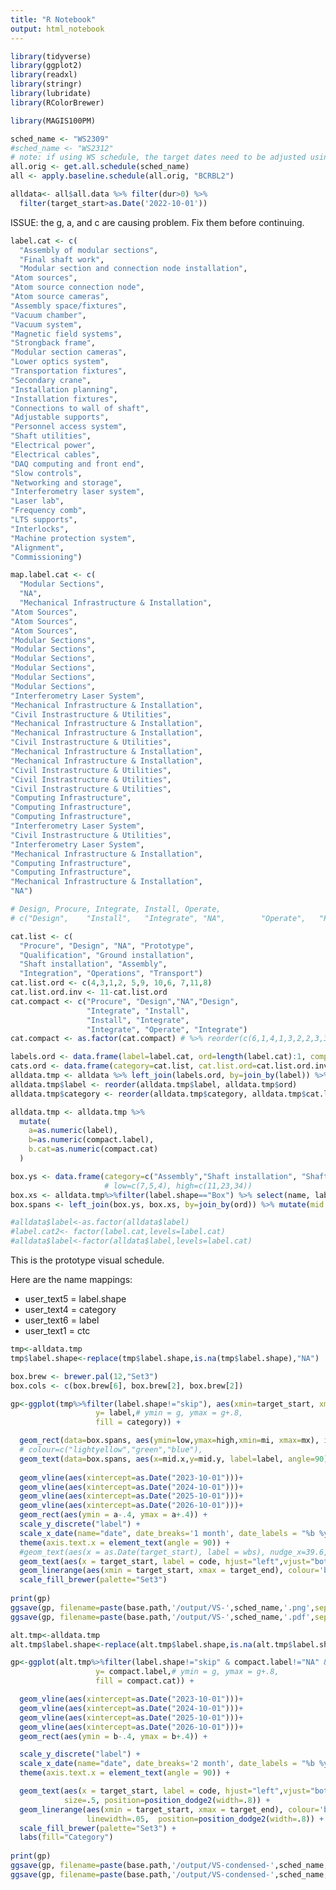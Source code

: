 ```yaml
---
title: "R Notebook"
output: html_notebook
---
```


```r
library(tidyverse)
library(ggplot2)
library(readxl)
library(stringr)
library(lubridate)
library(RColorBrewer)

library(MAGIS100PM)
```


```r

sched_name <- "WS2309"
#sched_name <- "WS2312"
# note: if using WS schedule, the target dates need to be adjusted using the baseline
all.orig <- get.all.schedule(sched_name)
all <- apply.baseline.schedule(all.orig, "BCRBL2")

alldata<- all$all.data %>% filter(dur>0) %>%
  filter(target_start>as.Date('2022-10-01')) 
```
ISSUE: the g, a, and c are causing problem.   Fix them before continuing.

```r
label.cat <- c(
  "Assembly of modular sections",
  "Final shaft work",
  "Modular section and connection node installation",
"Atom sources",
"Atom source connection node",
"Atom source cameras",
"Assembly space/fixtures",
"Vacuum chamber",
"Vacuum system",
"Magnetic field systems",
"Strongback frame",
"Modular section cameras",
"Lower optics system",
"Transportation fixtures",
"Secondary crane",
"Installation planning",
"Installation fixtures",
"Connections to wall of shaft",
"Adjustable supports",
"Personnel access system",
"Shaft utilities",
"Electrical power",
"Electrical cables",
"DAQ computing and front end",
"Slow controls",
"Networking and storage",
"Interferometry laser system",
"Laser lab",
"Frequency comb",
"LTS supports",
"Interlocks",
"Machine protection system",
"Alignment", 
"Commissioning")

map.label.cat <- c(
  "Modular Sections",
  "NA",
  "Mechanical Infrastructure & Installation",
"Atom Sources",
"Atom Sources",
"Atom Sources",
"Modular Sections",
"Modular Sections",
"Modular Sections",
"Modular Sections",
"Modular Sections",
"Modular Sections",
"Interferometry Laser System",
"Mechanical Infrastructure & Installation",
"Civil Instrastructure & Utilities",
"Mechanical Infrastructure & Installation",
"Mechanical Infrastructure & Installation",
"Civil Instrastructure & Utilities",
"Mechanical Infrastructure & Installation",
"Mechanical Infrastructure & Installation",
"Civil Instrastructure & Utilities",
"Civil Instrastructure & Utilities",
"Civil Instrastructure & Utilities",
"Computing Infrastructure",
"Computing Infrastructure",
"Computing Infrastructure",
"Interferometry Laser System",
"Civil Instrastructure & Utilities",
"Interferometry Laser System",
"Mechanical Infrastructure & Installation",
"Computing Infrastructure",
"Computing Infrastructure",
"Mechanical Infrastructure & Installation", 
"NA")

# Design, Procure, Integrate, Install, Operate,
# c("Design",    "Install",   "Integrate", "NA",        "Operate",   "Procure"  )

cat.list <- c(
  "Procure", "Design", "NA", "Prototype",
  "Qualification", "Ground installation",
  "Shaft installation", "Assembly",
  "Integration", "Operations", "Transport")
cat.list.ord <- c(4,3,1,2, 5,9, 10,6, 7,11,8)
cat.list.ord.inv <- 11-cat.list.ord
cat.compact <- c("Procure", "Design","NA","Design",
                 "Integrate", "Install",
                 "Install", "Integrate", 
                 "Integrate", "Operate", "Integrate")
cat.compact <- as.factor(cat.compact) # %>% reorder(c(6,1,4,1,3,2,2,3,3,5,3))

labels.ord <- data.frame(label=label.cat, ord=length(label.cat):1, compact.label=as.factor(map.label.cat))
cats.ord <- data.frame(category=cat.list, cat.list.ord=cat.list.ord.inv, compact.cat=cat.compact)
alldata.tmp <- alldata %>% left_join(labels.ord, by=join_by(label)) %>% left_join(cats.ord, by=join_by(category))
alldata.tmp$label <- reorder(alldata.tmp$label, alldata.tmp$ord)
alldata.tmp$category <- reorder(alldata.tmp$category, alldata.tmp$cat.list.ord)

alldata.tmp <- alldata.tmp %>%
  mutate(
    a=as.numeric(label),
    b=as.numeric(compact.label),
    b.cat=as.numeric(compact.cat)
  )

box.ys <- data.frame(category=c("Assembly","Shaft installation", "Shaft installation"), label=c("Assembly of modular sections", "Final shaft work", "Modular section and connection node installation"), ord=c(34,33,32), low=c(24,12,1), high=c(28,30,31))
                     # low=c(7,5,4), high=c(11,23,34))
box.xs <- alldata.tmp%>%filter(label.shape=="Box") %>% select(name, label, target_start, target_end,ord) %>% group_by(ord) %>% summarise(mi=min(target_start), mx=max(target_end))
box.spans <- left_join(box.ys, box.xs, by=join_by(ord)) %>% mutate(mid.x=mi+(mx-mi)/2, mid.y=low+(high-low)/2)

#alldata$label<-as.factor(alldata$label)
#label.cat2<- factor(label.cat,levels=label.cat)
#alldata$label<-factor(alldata$label,levels=label.cat)

```

This is the prototype visual schedule. 

Here are the name mappings:

* user_text5 = label.shape
* user_text4 = category
* user_text6 = label
* user_text1 = ctc

```r
tmp<-alldata.tmp
tmp$label.shape<-replace(tmp$label.shape,is.na(tmp$label.shape),"NA")

box.brew <- brewer.pal(12,"Set3")
box.cols <- c(box.brew[6], box.brew[2], box.brew[2])

gp<-ggplot(tmp%>%filter(label.shape!="skip"), aes(xmin=target_start, xmax=target_end, 
                   y= label,# ymin = g, ymax = g+.8, 
                   fill = category)) +

  geom_rect(data=box.spans, aes(ymin=low,ymax=high,xmin=mi, xmax=mx), inherit.aes=FALSE,  fill=box.cols, alpha=.4) +
  # colour=c("lightyellow","green","blue"),
  geom_text(data=box.spans, aes(x=mid.x,y=mid.y, label=label, angle=90),inherit.aes=FALSE, size=2) +
  
  geom_vline(aes(xintercept=as.Date("2023-10-01")))+
  geom_vline(aes(xintercept=as.Date("2024-10-01")))+
  geom_vline(aes(xintercept=as.Date("2025-10-01")))+
  geom_vline(aes(xintercept=as.Date("2026-10-01")))+
  geom_rect(aes(ymin = a-.4, ymax = a+.4)) +
  scale_y_discrete("label") +
  scale_x_date(name="date", date_breaks='1 month', date_labels = "%b %y") +
  theme(axis.text.x = element_text(angle = 90)) + 
  #geom_text(aes(x = as.Date(target_start), label = wbs), nudge_x=39.6, nudge_y=.2, size=3
  geom_text(aes(x = target_start, label = code, hjust="left",vjust="bottom"), size=.5, position=position_dodge2(width=.8)) +
  geom_linerange(aes(xmin = target_start, xmax = target_end), colour='blue', linewidth=.05, position=position_dodge2(width=.8))+
  scale_fill_brewer(palette="Set3")
  
print(gp)
ggsave(gp, filename=paste(base.path,'/output/VS-',sched_name,'.png',sep=''), width=12, height=12, units='in', device="png")
ggsave(gp, filename=paste(base.path,'/output/VS-',sched_name,'.pdf',sep=''), width=12, height=12, units='in', device="pdf")

```


```r
alt.tmp<-alldata.tmp
alt.tmp$label.shape<-replace(alt.tmp$label.shape,is.na(alt.tmp$label.shape),"NA")

gp<-ggplot(alt.tmp%>%filter(label.shape!="skip" & compact.label!="NA" & !is.na(compact.label)), aes(xmin=target_start, xmax=target_end, 
                   y= compact.label,# ymin = g, ymax = g+.8, 
                   fill = compact.cat)) +

  geom_vline(aes(xintercept=as.Date("2023-10-01")))+
  geom_vline(aes(xintercept=as.Date("2024-10-01")))+
  geom_vline(aes(xintercept=as.Date("2025-10-01")))+
  geom_vline(aes(xintercept=as.Date("2026-10-01")))+
  geom_rect(aes(ymin = b-.4, ymax = b+.4)) +

  scale_y_discrete("label") +
  scale_x_date(name="date", date_breaks='2 month', date_labels = "%b %y") +
  theme(axis.text.x = element_text(angle = 90)) + 

  geom_text(aes(x = target_start, label = code, hjust="left",vjust="bottom"), 
            size=.5, position=position_dodge2(width=.8)) +
  geom_linerange(aes(xmin = target_start, xmax = target_end), colour='blue', 
                 linewidth=.05,  position=position_dodge2(width=.8)) + 
  scale_fill_brewer(palette="Set3") + 
  labs(fill="Category")
  
print(gp)
ggsave(gp, filename=paste(base.path,'/output/VS-condensed-',sched_name,'.png',sep=''), width=12, height=12, units='in', device="png")
ggsave(gp, filename=paste(base.path,'/output/VS-condensed-',sched_name,'.pdf',sep=''), width=8, height=8, units='in', device="pdf")

```



